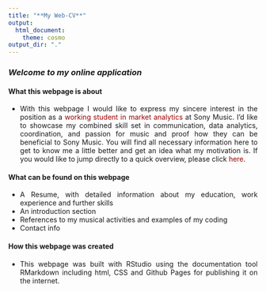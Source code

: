 ```yaml
---
title: "**My Web-CV**" 
output:
  html_document:
    theme: cosmo
output_dir: "."
---
```



<style>
body {
text-align: justify}

.nav>li>a {
    position: relative;
    display: block;
    padding: 10px 15px;
    color: #990000;
}
.nav-pills>li.active>a, .nav-pills>li.active>a:hover, .nav-pills>li.active>a:focus {
    color: #ffffff;
    background-color: #990000;
}

a:link {
  color: #990000;
  background-color: transparent;
  text-decoration: none;
}

a:visited {
  color: pink;
  background-color: transparent;
  text-decoration: none;
}

a:hover {
  color: darkblue;
  background-color: transparent;
  text-decoration: underline;
}

a:active {
  color: yellow;
  background-color: transparent;
  text-decoration: underline;
}

</style>

### *Welcome to my online application* {.tabset .tabset-fade .tabset-pills}


#### What this webpage is about {.tabset}
* With this webpage I would like to express my sincere interest in the position as a <a href="https://www.sonymusic.de/job/werkstudentin-m-w-d-market-analytics/" rel="noopener noreferrer" target="_parent">working student in market analytics</a> at Sony Music. I'd like to showcase my combined skill set in communication, data analytics, coordination, and passion for music and proof how they can be beneficial to Sony Music. You will find all necessary information here to get to know me a little better and get an idea what my motivation is. If you would like to jump directly to a quick overview, please click <a href="https://fabio-auerswald.github.io/Resume.html "rel="noopener noreferrer" target="_parent">here</a>.


#### What can be found on this webpage {.tabset}
* A Resume, with detailed information about my education, work experience and further skills
* An introduction section
* References to my musical activities and examples of my coding
* Contact info


#### How this webpage was created {.tabset}
* This webpage was built with RStudio using the documentation tool RMarkdown including html, CSS and Github      Pages for publishing it on the internet.





